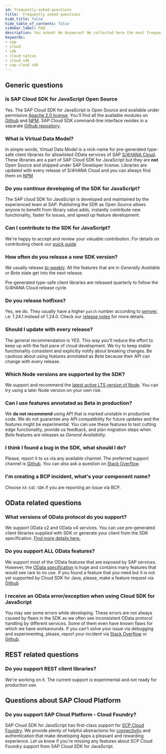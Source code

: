 ```yaml
---
id: frequently-asked-questions
title:  Frequently asked questions
hide_title: false
hide_table_of_contents: false
sidebar_label: FAQ
description: You asked! We Answered! We collected here the most frequent question about SAP Cloud SDK for JavaScript.
keywords:
- sap
- cloud
- sdk
- cloud native
- cloud sdk
- sap cloud sdk
---
```


## Generic questions ##

### Is SAP Cloud SDK for JavaScript Open Source

Yes. The SAP Cloud SDK for JavaScript is Open Source and available under permissive [Apache 2.0 license](https://www.apache.org/licenses/LICENSE-2.0). You'll find all the available modules on [Github](https://github.com/SAP/cloud-sdk) and [NPM](https://www.npmjs.com/search?q=%40sap-cloud-sdk). SAP Cloud SDK command-line interface resides in a separate [Github repository](https://github.com/sap/cloud-sdk-cli).

### What is Virtual Data Model?

In simple words, Virtual Data Model is a nick-name for pre-generated type-safe client libraries for allowlisted OData services of SAP [S/4HANA Cloud](https://www.sap.com/germany/products/s4hana-erp.html). These libraries are a part of SAP Cloud SDK for JavaScript but they are **not** Open Source and shipped under SAP Developer license. Libraries are updated with every release of S/4HANA Cloud and you can always find them on [NPM](https://www.npmjs.com/search?q=%40sap%2Fcloud-sdk-vdm-*)

### Do you continue developing of the SDK for JavaScript?

The SAP cloud SDK for JavaScript is developed and maintained by the experienced team at SAP. Publishing the SDK as Open Source allows anyone to benefit from library value adds, instantly contribute new functionality, faster fix issues, and speed up feature development.

### Can I contribute to the SDK for JavaScript?

We're happy to accept and review your valuable contribution. For details on contributing check our [quick guide](https://github.com/SAP/cloud-sdk/blob/master/CONTRIBUTING.md)

### How often do you release a new SDK version?

We usually release [bi-weekly](https://github.com/SAP/cloud-sdk/releases). All the features that are in _Generally Available_ or _Beta_ state get into the next release.

Pre-generated type-safe client libraries are released quarterly to follow the S/4HANA Cloud release cycle.

### Do you release hotfixes?

Yes, we do. They usually have a higher `patch` number according to [semver](https://semver.org/), i.e: 1.24.1 instead of 1.24.0. Check our [release notes](https://github.com/SAP/cloud-sdk/releases) for more details.

### Should I update with every release?

The general recommendation is _YES_. This way you'll reduce the effort to keep up with the fast pace of cloud development. We try to keep stable functionality consistent and explicitly notify about breaking changes. Be cautious about using features annotated as _Beta_ because their API can change with every release.

### Which Node versions are supported by the SDK?

We support and recommend the [latest active LTS version of Node](https://nodejs.org/en/about/releases/). You can try using a later Node version on your own risk.

### Can I use features annotated as Beta in production?

We __do not recommend__ using API that is marked unstable in productive code. We do not guarantee any API compatibility for future updates and the features might be experimental. You can use these features to test cutting edge functionality, provide us feedback, and plan migration steps when _Beta_ features are releases as _General
Availability_.

### I think I found a bug in the SDK, what should I do?

Please, report it to us via any available channel. The preferred support channel is [Github](https://github.com/SAP/cloud-sdk/issues/new/choose). You can also ask a question on [Stack
Overflow](https://stackoverflow.com/questions/tagged/sap-cloud-sdk ).

### I'm creating a BCP incident, what's your component name?

Choose `XX-S4C-SDK` if you are reporting an issue via BCP.

## OData related questions ##

### What versions of OData protocol do you support?

We support OData v2 and OData v4 services. You can use pre-generated client libraries supplied with SDK or generate your client from the SDK specification. [Find more details here.](features/odata/overview)

### Do you support ALL OData features?

We support most of the OData features that are exposed by SAP services. However, the [OData specification](https://www.odata.org/documentation/) is huge and contains many features that would see rare to no use. If you found a feature that you need but it is not yet supported by Cloud SDK for Java, please, make a feature request via [Github](https://github.com/SAP/cloud-sdk/issues/new/choose)

### I receive an OData error/exception when using Cloud SDK for JavaScript

You may see some errors while developing. These errors are not always caused by flaws in the SDK as we often see inconsistent OData protocol handling by different services. Some of them even have known flaws for which we have workarounds. If you can't solve your issue via debugging and experimenting, please, report your incident via [Stack Overflow](https://stackoverflow.com/questions/tagged/sap-cloud-sdk ) or [Github](https://github.com/SAP/cloud-sdk/issues/new/choose).

## REST related questions ##

### Do you support REST client libraries?

We're working on it. The current support is experimental and not ready for production use.

## Questions about SAP Cloud Platform

### Do you support SAP Cloud Platform - Cloud Foundry?

SAP Cloud SDK for JavaScript has first-class support for [SCP Cloud
Foundry](https://www.sap.com/products/cloud-platform.html). We provide plenty of helpful abstractions for [connectivity](features/connectivity/destination-js-sdk) and authentication that make developing Apps a pleasant and rewarding experience. Let us know if you're missing any features about SCP Cloud Foundry support from SAP Cloud SDK for JavaScript.

